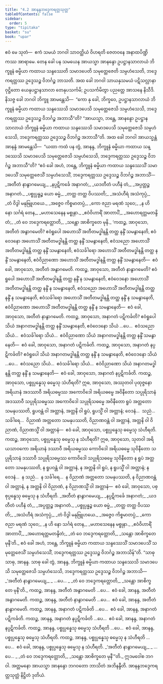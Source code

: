 ```yaml
---
title: "4.2 အာနန္ဒဘဒ္ဒေကရတ္တသုတ္တ"
tableOfContents: false
sidebar:
  order: 5
type: "tipitaka"
basket: "su"
book: "upar"
---
```



<DynamicBreadcrumb />

<Division number="276" book="upar">

<Paragraph number="782" book="upar">
ဧဝံ မေ သုတံ—  ဧကံ သမယံ ဘဂဝါ သာဝတ္ထိယံ ဝိဟရတိ ဇေတဝနေ အနာထပိဏ္ဍိကဿ အာရာမေ. တေန ခေါ ပန သမယေန အာယသ္မာ အာနန္ဒော ဥပဋ္ဌာနသာလာယံ ဘိက္ခူနံ ဓမ္မိယာ ကထာယ သန္ဒဿေတိ သမာဒပေတိ သမုတ္တေဇေတိ သမ္ပဟံသေတိ, ဘဒ္ဒေကရတ္တဿ ဥဒ္ဒေသဉ္စ ဝိဘင်္ဂဉ္စ ဘာသတိ.
</Paragraph>

<Paragraph number="783" book="upar">
အထ ခေါ ဘဂဝါ သာယနှသမယံ ပဋိသလ္လာနာ ဝုဋ္ဌိတော ယေနုပဋ္ဌာနသာလာ တေနုပသင်္ကမိ; ဥပသင်္ကမိတွာ ပညတ္တေ အာသနေ နိသီဒိ. နိသဇ္ဇ ခေါ ဘဂဝါ ဘိက္ခူ အာမန္တေသိ—  “ကော နု ခေါ, ဘိက္ခဝေ, ဥပဋ္ဌာနသာလာယံ ဘိက္ခူနံ ဓမ္မိယာ ကထာယ သန္ဒဿေသိ သမာဒပေသိ သမုတ္တေဇေသိ သမ္ပဟံသေသိ, ဘဒ္ဒေကရတ္တဿ ဥဒ္ဒေသဉ္စ ဝိဘင်္ဂဉ္စ အဘာသီ”တိ? “အာယသ္မာ, ဘန္တေ, အာနန္ဒော ဥပဋ္ဌာနသာလာယံ ဘိက္ခူနံ ဓမ္မိယာ ကထာယ သန္ဒဿေသိ သမာဒပေသိ သမုတ္တေဇေသိ သမ္ပဟံသေသိ, ဘဒ္ဒေကရတ္တဿ ဥဒ္ဒေသဉ္စ ဝိဘင်္ဂဉ္စ အဘာသီ”တိ.
</Paragraph>

<Paragraph number="784" book="upar">
အထ ခေါ ဘဂဝါ အာယသ္မန္တံ အာနန္ဒံ အာမန္တေသိ—  “ယထာ ကထံ ပန တွံ, အာနန္ဒ, ဘိက္ခူနံ ဓမ္မိယာ ကထာယ သန္ဒဿေသိ သမာဒပေသိ သမုတ္တေဇေသိ သမ္ပဟံသေသိ, ဘဒ္ဒေကရတ္တဿ ဥဒ္ဒေသဉ္စ ဝိဘင်္ဂဉ္စ အဘာသီ”တိ? “ဧဝံ ခေါ အဟံ, ဘန္တေ, ဘိက္ခူနံ ဓမ္မိယာ ကထာယ သန္ဒဿေသိံ သမာဒပေသိံ သမုတ္တေဇေသိံ သမ္ပဟံသေသိံ, ဘဒ္ဒေကရတ္တဿ ဥဒ္ဒေသဉ္စ ဝိဘင်္ဂဉ္စ အဘာသိံ—
</Paragraph>

<Paragraph number="785" type="verses" book="upar">
_အတီတံ နာနွာဂမေယျ,_  
_နပ္ပဋိကင်္ခေ အနာဂတံ;_  
_ယဒတီတံ ပဟီနံ တံ,_  
_အပ္ပတ္တဉ္စ အနာဂတံ._  

</Paragraph>

<Paragraph number="786" type="verses" book="upar">
_ပစ္စုပ္ပန္နဉ္စ ယော ဓမ္မံ,_  
_တတ္ထ တတ္ထ ဝိပဿတိ;_  
_အသံဟီရံ အသံကုပ္ပံ,_  
_တံ ဝိဒွါ မနုဗြူဟယေ._  

</Paragraph>

<Paragraph number="787" type="verses" book="upar">
_အဇ္ဇေဝ ကိစ္စမာတပ္ပံ,_  
_ကော ဇညာ မရဏံ သုဝေ;_  
_န ဟိ နော သင်္ဂရံ တေန,_  
_မဟာသေနေန မစ္စုနာ._  

</Paragraph>

<Paragraph number="788" type="verses" book="upar">
_ဧဝံဝိဟာရိံ အာတာပိံ,_  
_အဟောရတ္တမတန္ဒိတံ;_  
_တံ ဝေ ဘဒ္ဒေကရတ္တောတိ,_  
_သန္တော အာစိက္ခတေ မုနိ._  

</Paragraph>

</Division>
<Division number="277" book="upar">

<Paragraph number="789" book="upar">
‘ကထဉ္စ, အာဝုသော, အတီတံ အနွာဂမေတိ? ဧဝံရူပေါ အဟောသိံ အတီတမဒ္ဓါနန္တိ တတ္ထ နန္ဒိံ သမနွာနေတိ, ဧဝံဝေဒနော အဟောသိံ အတီတမဒ္ဓါနန္တိ တတ္ထ နန္ဒိံ သမနွာနေတိ, ဧဝံသညော အဟောသိံ အတီတမဒ္ဓါနန္တိ တတ္ထ နန္ဒိံ သမနွာနေတိ, ဧဝံသင်္ခါရော အဟောသိံ အတီတမဒ္ဓါနန္တိ တတ္ထ နန္ဒိံ သမနွာနေတိ, ဧဝံဝိညာဏော အဟောသိံ အတီတမဒ္ဓါနန္တိ တတ္ထ နန္ဒိံ သမနွာနေတိ—  ဧဝံ ခေါ, အာဝုသော, အတီတံ အနွာဂမေတိ.
</Paragraph>

<Paragraph number="790" book="upar">
ကထဉ္စ, အာဝုသော, အတီတံ နာနွာဂမေတိ? ဧဝံရူပေါ အဟောသိံ အတီတမဒ္ဓါနန္တိ တတ္ထ နန္ဒိံ န သမနွာနေတိ, ဧဝံဝေဒနော အဟောသိံ အတီတမဒ္ဓါနန္တိ တတ္ထ နန္ဒိံ န သမနွာနေတိ, ဧဝံသညော အဟောသိံ အတီတမဒ္ဓါနန္တိ တတ္ထ နန္ဒိံ န သမနွာနေတိ, ဧဝံသင်္ခါရော အဟောသိံ အတီတမဒ္ဓါနန္တိ တတ္ထ နန္ဒိံ န သမနွာနေတိ, ဧဝံဝိညာဏော အဟောသိံ အတီတမဒ္ဓါနန္တိ တတ္ထ နန္ဒိံ န သမနွာနေတိ—  ဧဝံ ခေါ, အာဝုသော, အတီတံ နာနွာဂမေတိ.
</Paragraph>

<Paragraph number="791" book="upar">
ကထဉ္စ, အာဝုသော, အနာဂတံ ပဋိကင်္ခတိ? ဧဝံရူပေါ သိယံ အနာဂတမဒ္ဓါနန္တိ တတ္ထ နန္ဒိံ သမနွာနေတိ, ဧဝံဝေဒနော သိယံ …ပေ…  ဧဝံသညော သိယံ…  ဧဝံသင်္ခါရော သိယံ…  ဧဝံဝိညာဏော သိယံ အနာဂတမဒ္ဓါနန္တိ တတ္ထ နန္ဒိံ သမနွာနေတိ—  ဧဝံ ခေါ, အာဝုသော, အနာဂတံ ပဋိကင်္ခတိ.
</Paragraph>

<Paragraph number="792" book="upar">
ကထဉ္စ, အာဝုသော, အနာဂတံ နပ္ပဋိကင်္ခတိ? ဧဝံရူပေါ သိယံ အနာဂတမဒ္ဓါနန္တိ တတ္ထ နန္ဒိံ န သမနွာနေတိ, ဧဝံဝေဒနော သိယံ …ပေ…  ဧဝံသညော သိယံ…  ဧဝံသင်္ခါရော သိယံ…  ဧဝံဝိညာဏော သိယံ အနာဂတမဒ္ဓါနန္တိ တတ္ထ နန္ဒိံ န သမနွာနေတိ—  ဧဝံ ခေါ, အာဝုသော, အနာဂတံ နပ္ပဋိကင်္ခတိ.
</Paragraph>

<Paragraph number="793" book="upar">
ကထဉ္စ, အာဝုသော, ပစ္စုပ္ပန္နေသု ဓမ္မေသု သံဟီရတိ? ဣဓ, အာဝုသော, အဿုတဝါ ပုထုဇ္ဇနော အရိယာနံ အဒဿာဝီ အရိယဓမ္မဿ အကောဝိဒေါ အရိယဓမ္မေ အဝိနီတော သပ္ပုရိသာနံ အဒဿာဝီ သပ္ပုရိသဓမ္မဿ အကောဝိဒေါ သပ္ပုရိသဓမ္မေ အဝိနီတော ရူပံ အတ္တတော သမနုပဿတိ, ရူပဝန္တံ ဝါ အတ္တာနံ, အတ္တနိ ဝါ ရူပံ, ရူပသ္မိံ ဝါ အတ္တာနံ; ဝေဒနံ…  သညံ…  သင်္ခါရေ…  ဝိညာဏံ အတ္တတော သမနုပဿတိ, ဝိညာဏဝန္တံ ဝါ အတ္တာနံ, အတ္တနိ ဝါ ဝိညာဏံ, ဝိညာဏသ္မိံ ဝါ အတ္တာနံ—  ဧဝံ ခေါ, အာဝုသော, ပစ္စုပ္ပန္နေသု ဓမ္မေသု သံဟီရတိ.
</Paragraph>

<Paragraph number="794" book="upar">
ကထဉ္စ, အာဝုသော, ပစ္စုပ္ပန္နေသု ဓမ္မေသု န သံဟီရတိ? ဣဓ, အာဝုသော, သုတဝါ အရိယသာဝကော အရိယာနံ ဒဿာဝီ အရိယဓမ္မဿ ကောဝိဒေါ အရိယဓမ္မေ သုဝိနီတော သပ္ပုရိသာနံ ဒဿာဝီ သပ္ပုရိသဓမ္မဿ ကောဝိဒေါ သပ္ပုရိသဓမ္မေ သုဝိနီတော န ရူပံ အတ္တတော သမနုပဿတိ, န ရူပဝန္တံ ဝါ အတ္တာနံ, န အတ္တနိ ဝါ ရူပံ, န ရူပသ္မိံ ဝါ အတ္တာနံ; န ဝေဒနံ…  န သညံ…  န သင်္ခါရေ…  န ဝိညာဏံ အတ္တတော သမနုပဿတိ, န ဝိညာဏဝန္တံ ဝါ အတ္တာနံ, န အတ္တနိ ဝါ ဝိညာဏံ, န ဝိညာဏသ္မိံ ဝါ အတ္တာနံ—  ဧဝံ ခေါ, အာဝုသော, ပစ္စုပ္ပန္နေသု ဓမ္မေသု န သံဟီရတိ.
</Paragraph>

<Paragraph number="795" type="verses" book="upar">
_အတီတံ နာနွာဂမေယျ,_  
_နပ္ပဋိကင်္ခေ အနာဂတံ;_  
_ယဒတီတံ ပဟီနံ တံ,_  
_အပ္ပတ္တဉ္စ အနာဂတံ._  

</Paragraph>

<Paragraph number="796" type="verses" book="upar">
_ပစ္စုပ္ပန္နဉ္စ ယော ဓမ္မံ,_  
_တတ္ထ တတ္ထ ဝိပဿတိ;_  
_အသံဟီရံ အသံကုပ္ပံ,_  
_တံ ဝိဒွါ မနုဗြူဟယေ._  

</Paragraph>

<Paragraph number="797" type="verses" book="upar">
_အဇ္ဇေဝ ကိစ္စမာတပ္ပံ,_  
_ကော ဇညာ မရဏံ သုဝေ;_  
_န ဟိ နော သင်္ဂရံ တေန,_  
_မဟာသေနေန မစ္စုနာ._  

</Paragraph>

<Paragraph number="798" type="verses" book="upar">
_ဧဝံဝိဟာရိံ အာတာပိံ,_  
_အဟောရတ္တမတန္ဒိတံ;_  
_တံ ဝေ ဘဒ္ဒေကရတ္တောတိ,_  
_သန္တော အာစိက္ခတေ မုနီ’တိ._  

</Paragraph>

<Paragraph number="799" book="upar">
ဧဝံ ခေါ အဟံ, ဘန္တေ, ဘိက္ခူနံ ဓမ္မိယာ ကထာယ သန္ဒဿေသိံ သမာဒပေသိံ သမုတ္တေဇေသိံ သမ္ပဟံသေသိံ, ဘဒ္ဒေကရတ္တဿ ဥဒ္ဒေသဉ္စ ဝိဘင်္ဂဉ္စ အဘာသိန်”တိ.
</Paragraph>

</Division>
<Division number="278" book="upar">

<Paragraph number="800" book="upar">
“သာဓု သာဓု, အာနန္ဒ. သာဓု ခေါ တွံ, အာနန္ဒ, ဘိက္ခူနံ ဓမ္မိယာ ကထာယ သန္ဒဿေသိ သမာဒပေသိ သမုတ္တေဇေသိ သမ္ပဟံသေသိ, ဘဒ္ဒေကရတ္တဿ ဥဒ္ဒေသဉ္စ ဝိဘင်္ဂဉ္စ အဘာသိ—
</Paragraph>

<Paragraph number="801" type="verses" book="upar">
_‘အတီတံ နာနွာဂမေယျ,_  
_ …ပေ… _  
_တံ ဝေ ဘဒ္ဒေကရတ္တောတိ,_  
_သန္တော အာစိက္ခတေ မုနီ’တိ._  

</Paragraph>

<Paragraph number="802" book="upar">
ကထဉ္စ, အာနန္ဒ, အတီတံ အနွာဂမေတိ …ပေ…  ဧဝံ ခေါ, အာနန္ဒ, အတီတံ အနွာဂမေတိ. ကထဉ္စ, အာနန္ဒ, အတီတံ နာနွာဂမေတိ …ပေ…  ဧဝံ ခေါ, အာနန္ဒ, အတီတံ နာနွာဂမေတိ. ကထဉ္စ, အာနန္ဒ, အနာဂတံ ပဋိကင်္ခတိ …ပေ…  ဧဝံ ခေါ, အာနန္ဒ, အနာဂတံ ပဋိကင်္ခတိ. ကထဉ္စ, အာနန္ဒ, အနာဂတံ နပ္ပဋိကင်္ခတိ …ပေ…  ဧဝံ ခေါ, အာနန္ဒ, အနာဂတံ နပ္ပဋိကင်္ခတိ. ကထဉ္စ, အာနန္ဒ, ပစ္စုပ္ပန္နေသု ဓမ္မေသု သံဟီရတိ …ပေ…  ဧဝံ ခေါ, အာနန္ဒ, ပစ္စုပ္ပန္နေသု ဓမ္မေသု သံဟီရတိ. ကထဉ္စ, အာနန္ဒ, ပစ္စုပ္ပန္နေသု ဓမ္မေသု န သံဟီရတိ …ပေ…  ဧဝံ ခေါ, အာနန္ဒ, ပစ္စုပ္ပန္နေသု ဓမ္မေသု န သံဟီရတိ.
</Paragraph>

<Paragraph number="803" type="verses" book="upar">
_‘အတီတံ နာနွာဂမေယျ,_  
_ …ပေ… _  
_တံ ဝေ ဘဒ္ဒေကရတ္တောတိ,_  
_သန္တော အာစိက္ခတေ မုနီ’”တိ._  

</Paragraph>

<Paragraph number="804" book="upar">
ဣဒမဝေါစ ဘဂဝါ. အတ္တမနော အာယသ္မာ အာနန္ဒော ဘဂဝတော ဘာသိတံ အဘိနန္ဒီတိ.

</Paragraph>
</Division>

<Paragraph number="805" type="center" book="upar">
အာနန္ဒဘဒ္ဒေကရတ္တသုတ္တံ နိဋ္ဌိတံ ဒုတိယံ.
</Paragraph>